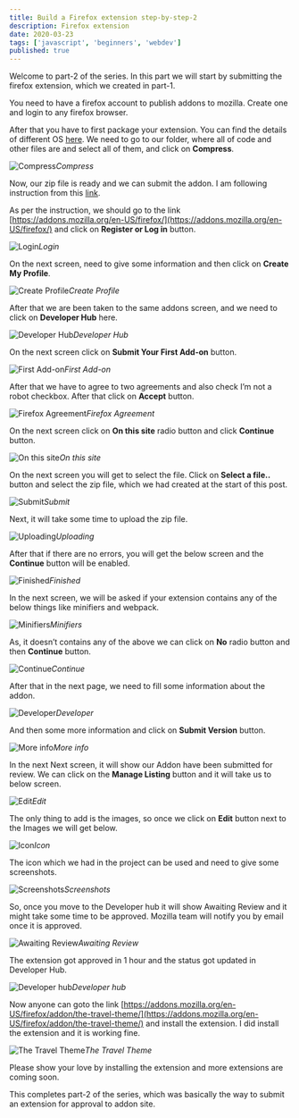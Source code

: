 ```yaml
---
title: Build a Firefox extension step-by-step-2
description: Firefox extension
date: 2020-03-23
tags: ['javascript', 'beginners', 'webdev']
published: true
---
```


Welcome to part-2 of the series. In this part we will start by submitting the firefox extension, which we created in part-1.

You need to have a firefox account to publish addons to mozilla. Create one and login to any firefox browser.

After that you have to first package your extension. You can find the details of different OS [here](https://extensionworkshop.com/documentation/publish/package-your-extension/). We need to go to our folder, where all of code and other files are and select all of them, and click on **Compress**.

![Compress](https://ik.imagekit.io/thewebdev/FirefoxAddons/2/1_J0PEQCy9k0.png)*Compress*

Now, our zip file is ready and we can submit the addon. I am following instruction from this [link](https://extensionworkshop.com/documentation/publish/submitting-an-add-on/).

As per the instruction, we should go to the link [https://addons.mozilla.org/en-US/firefox/](https://addons.mozilla.org/en-US/firefox/) and click on **Register or Log in** button.

![Login](https://ik.imagekit.io/thewebdev/FirefoxAddons/2/2_bnQtuF_5aS.png)*Login*

On the next screen, need to give some information and then click on **Create My Profile**.

![Create Profile](https://ik.imagekit.io/thewebdev/FirefoxAddons/2/3_90Yw7Yr-P.png)*Create Profile*

After that we are been taken to the same addons screen, and we need to click on **Developer Hub** here.

![Developer Hub](https://ik.imagekit.io/thewebdev/FirefoxAddons/2/4_ImGepjrVi4.png)*Developer Hub*

On the next screen click on **Submit Your First Add-on** button.

![First Add-on](https://ik.imagekit.io/thewebdev/FirefoxAddons/2/5_EDyWrBTAG.png)*First Add-on*

After that we have to agree to two agreements and also check I’m not a robot checkbox. After that click on **Accept** button.

![Firefox Agreement](https://ik.imagekit.io/thewebdev/FirefoxAddons/2/6_lhjjDBghS9.png)*Firefox Agreement*

On the next screen click on **On this site** radio button and click **Continue** button.

![On this site](https://ik.imagekit.io/thewebdev/FirefoxAddons/2/7_Fag4eDJCd.png)*On this site*

On the next screen you will get to select the file. Click on **Select a file..** button and select the zip file, which we had created at the start of this post.

![Submit](https://ik.imagekit.io/thewebdev/FirefoxAddons/2/8_39uL2Xr55W.png)*Submit*

Next, it will take some time to upload the zip file.

![Uploading](https://ik.imagekit.io/thewebdev/FirefoxAddons/2/9_DYAx-gHGoy.png)*Uploading*

After that if there are no errors, you will get the below screen and the **Continue** button will be enabled.

![Finished](https://ik.imagekit.io/thewebdev/FirefoxAddons/2/10_BtUSTLpQta.png)*Finished*

In the next screen, we will be asked if your extension contains any of the below things like minifiers and webpack.

![Minifiers](https://ik.imagekit.io/thewebdev/FirefoxAddons/2/11_4ETEmGawmw.png)*Minifiers*

As, it doesn’t contains any of the above we can click on **No** radio button and then **Continue** button.

![Continue](https://ik.imagekit.io/thewebdev/FirefoxAddons/2/12_A2Q834qJsT.png)*Continue*

After that in the next page, we need to fill some information about the addon.

![Developer](https://ik.imagekit.io/thewebdev/FirefoxAddons/2/13_AELf5HGhnr.png)*Developer*

And then some more information and click on **Submit Version** button.

![More info](https://ik.imagekit.io/thewebdev/FirefoxAddons/2/14_WC2TbsR_O.png)*More info*

In the next Next screen, it will show our Addon have been submitted for review. We can click on the **Manage Listing** button and it will take us to below screen.

![Edit](https://ik.imagekit.io/thewebdev/FirefoxAddons/2/15_6PjgsYNbCG.png)*Edit*

The only thing to add is the images, so once we click on **Edit** button next to the Images we will get below.

![Icon](https://ik.imagekit.io/thewebdev/FirefoxAddons/2/16_iyvDuSu0My.png)*Icon*

The icon which we had in the project can be used and need to give some screenshots.

![Screenshots](https://ik.imagekit.io/thewebdev/FirefoxAddons/2/17_M638oAIhC.png)*Screenshots*

So, once you move to the Developer hub it will show Awaiting Review and it might take some time to be approved. Mozilla team will notify you by email once it is approved.

![Awaiting Review](https://ik.imagekit.io/thewebdev/FirefoxAddons/2/18_BAIcDIzca.png)*Awaiting Review*

The extension got approved in 1 hour and the status got updated in Developer Hub.

![Developer hub](https://ik.imagekit.io/thewebdev/FirefoxAddons/2/19_3-NOBT8n5x.png)*Developer hub*

Now anyone can goto the link [https://addons.mozilla.org/en-US/firefox/addon/the-travel-theme/](https://addons.mozilla.org/en-US/firefox/addon/the-travel-theme/) and install the extension. I did install the extension and it is working fine.

![The Travel Theme](https://ik.imagekit.io/thewebdev/FirefoxAddons/2/20_11mkQ-h6U8.png)*The Travel Theme*

Please show your love by installing the extension and more extensions are coming soon.

This completes part-2 of the series, which was basically the way to submit an extension for approval to addon site.
